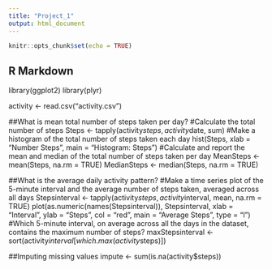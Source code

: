 ---
title: "Project_1"
output: html_document
---

```{r setup, include=FALSE}
knitr::opts_chunk$set(echo = TRUE)
```

## R Markdown

library(ggplot2)
library(plyr)

activity <- read.csv("activity.csv")

##What is mean total number of steps taken per day?
#Calculate the total number of steps
Steps <- tapply(activity$steps, activity$date, sum)
#Make a histogram of the total number of steps taken each day
hist(Steps, xlab = "Number Steps", main = "Histogram: Steps")
#Calculate and report the mean and median of the total number of steps taken per day
MeanSteps <- mean(Steps, na.rm = TRUE)
MedianSteps <- median(Steps, na.rm = TRUE)

##What is the average daily activity pattern?
#Make a time series plot of the 5-minute interval and the average number of steps taken, averaged across all days
Stepsinterval <- tapply(activity$steps, activity$interval, mean, na.rm = TRUE)
plot(as.numeric(names(Stepsinterval)), 
     Stepsinterval, 
     xlab = "Interval", 
     ylab = "Steps",
     col = "red",
     main = "Average Steps", 
     type = "l")
#Which 5-minute interval, on average across all the days in the dataset, contains the maximum number of steps?
maxStepsinterval <- sort(activity$interval[which.max(activity$steps)])

##Imputing missing values
impute <- sum(is.na(activity$steps))


